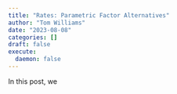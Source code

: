 ```yaml
---
title: "Rates: Parametric Factor Alternatives"
author: "Tom Williams"
date: "2023-08-08"
categories: []
draft: false
execute:
  daemon: false
---
```


In this post, we 


